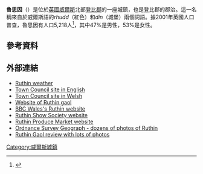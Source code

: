'''魯思因'''（{{lang-en|Ruthin}}）是位於[[英國|英國]][[威爾斯|威爾斯]]北部[[登比郡|登比郡]]的一座城鎮，也是登比郡的郡治。這一名稱來自於威爾斯語的''rhudd''（紅色）和''din''（城堡）兩個詞語。據2001年英國人口普查，魯思因有人口5,218人<ref name=2001census>{{cite web|url=http://neighbourhood.statistics.gov.uk/dissemination/LeadKeyFigures.do?a=3&b=5939451&c=ruthin&d=14&e=16&g=414279&i=1001x1003x1004&m=0&r=1&s=1213488100843&enc=1|title=2001 Census: Ruthin|work=Office for National Statistics|accessdate=2008-06-14|archive-date=2016-10-11|archive-url=https://web.archive.org/web/20161011095342/http://neighbourhood.statistics.gov.uk/dissemination/LeadKeyFigures.do?a=3&b=5939451&c=ruthin&d=14&e=16&g=414279&i=1001x1003x1004&m=0&r=1&s=1213488100843&enc=1|dead-url=no}}</ref>，其中47%是男性，53%是女性。

==參考資料==
{{reflist}}

==外部連結==
*[https://web.archive.org/web/20080820001633/http://www.rhuthunweather.co.uk/ Ruthin weather]
*[http://www.ruthintowncouncil.gov.uk/ Town Council site in English] {{Wayback|url=http://www.ruthintowncouncil.gov.uk/ |date=20210519053225 }}
*[http://www.cyngortrefrhuthun.gov.uk/ Town Council site in Welsh] {{Wayback|url=http://www.cyngortrefrhuthun.gov.uk/ |date=20210519023010 }}
*[http://www.ruthingaol.co.uk/ Website of Ruthin gaol] {{Wayback|url=http://www.ruthingaol.co.uk/ |date=20100110052239 }}
*[http://www.bbc.co.uk/wales/northeast/sites/ruthin_town/ BBC Wales's Ruthin website] {{Wayback|url=http://www.bbc.co.uk/wales/northeast/sites/ruthin_town/ |date=20091216073928 }}
*[http://www.ruthinshow.org/ Ruthin Show Society website] {{Wayback|url=http://www.ruthinshow.org/ |date=20171014080738 }}
*[https://web.archive.org/web/20080926223110/http://www.ruthinproducemarket.co.uk/ Ruthin Produce Market website]
*[http://www.geograph.org.uk/search.php?i=1960516 Ordnance Survey Geograph - dozens of photos of Ruthin] {{Wayback|url=http://www.geograph.org.uk/search.php?i=1960516 |date=20210519023004 }}
*[http://ridemad.com/ruthin-gaol Ruthin Gaol review with lots of photos] {{Wayback|url=http://ridemad.com/ruthin-gaol |date=20210519053236 }}
{{UK-stub}}
[[Category:威爾斯城鎮|Category:威爾斯城鎮]]
